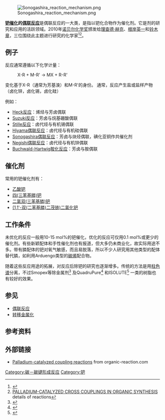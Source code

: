 [[File:Sonogashira_reaction_mechanism.png|thumb]]

'''[[钯|钯]][[催化|催化]]的[[偶联反应|偶联反应]]'''是偶联反应的一大类，是指以钯化合物作为催化剂。它是{{le|均相催化|Homogeneous catalysis}}剂的研究和应用的活跃领域。2010年[[诺贝尔化学奖|诺贝尔化学奖]]颁发给[[理查德·赫克|理查德·赫克]]、[[根岸英一|根岸英一]]和[[铃木章|铃木章]]，三位围绕此主题进行研究的化学家<ref>{{Cite web |url=http://nobelprize.org/nobel_prizes/chemistry/laureates/2010/ |title=存档副本 |access-date=2010-10-06 |archive-date=2012-10-26 |archive-url=https://www.webcitation.org/6Bh592sa4?url=http://www.nobelprize.org/nobel_prizes/chemistry/laureates/2010/ |dead-url=no }}</ref><ref>[http://www.nobelprize.org/nobel_prizes/chemistry/laureates/2010/advanced-chemistryprize2010.pdf PALLADIUM-CATALYZED CROSS COUPLINGS IN ORGANIC SYNTHESIS] {{Wayback|url=http://www.nobelprize.org/nobel_prizes/chemistry/laureates/2010/advanced-chemistryprize2010.pdf |date=20170712142457 }} details of reactions</ref>。

== 例子 ==
反应通常遵循以下化学计量：
:X-R  +  M-R'  →  MX  +  R-R'
变化基于X-R（通常为芳基溴）和M-R'的身份。 通常，反应产生盐或盐样产物（卤化锌，卤化锡，卤化硅）

例如：

* [[Heck反应|Heck反应]]：烯烃与芳卤偶联
* [[Suzuki反应|Suzuki反应]]：芳卤与烷基硼酸偶联
* [[Stille反应|Stille反应]]：卤代烃与有机锡偶联
* [[Hiyama偶联反应|Hiyama偶联反应]]：卤代烃与有机硅偶联
* [[Sonogashira偶联反应|Sonogashira偶联反应]]：芳卤与炔烃偶联，碘化亚铜作共催化剂
* [[Negishi偶联反应|Negishi偶联反应]]：卤代烃与有机锌偶联
* [[Buchwald-Hartwig胺化反应|Buchwald-Hartwig胺化反应]]：芳卤与胺偶联

== 催化剂 ==
常用的钯催化剂有：
* [[乙酸钯|乙酸钯]]
* [[四(三苯基膦)钯|四(三苯基膦)钯]]
* [[二氯双(三苯基膦)钯|二氯双(三苯基膦)钯]]
* [[(1,1'-双(二苯基膦)二茂铁)二氯化钯|(1,1'-双(二苯基膦)二茂铁)二氯化钯]]

== 工作条件 ==
未优化的反应一般用10-15 mol%的钯催化，优化的反应可仅用0.1 mol%或更少的催化剂。有些新颖配体和手性催化剂也有报道，但大多仍未商业化，故实际用途不多。带有膦配体的钯对氧气敏感，而且易脱落，所以不少人研究用其他类型的配体替代膦，如利用Arduengo类型的[[碳烯|碳烯]]配合物。

随着这些反应用途的拓展，对反应后除钯的研究也逐渐增多。传统的方法是用[[柱色谱|柱色谱]]分离，不过Smopex等除金属剂<ref>{{cite web |url=http://www.alfa.com/en/GP100w.pgm?DSSTK=044710 |title=存档副本 |accessdate=2010-10-06 |deadurl=yes |archiveurl=https://web.archive.org/web/20110707111611/http://www.alfa.com/en/GP100w.pgm?DSSTK=044710 |archivedate=2011-07-07 }}</ref> 及QuadruPure<ref>{{Cite web |url=http://www.sigmaaldrich.com/chemistry/drug-discovery/medicinal-chemistry/quadrapure.html |title=存档副本 |access-date=2010-10-06 |archive-date=2012-03-30 |archive-url=https://web.archive.org/web/20120330085952/http://www.sigmaaldrich.com/chemistry/drug-discovery/medicinal-chemistry/quadrapure.html |dead-url=no }}</ref> 和ISOLUTE<ref>{{Cite web |url=http://www.biotage.com/DynPage.aspx?id=36161 |title=存档副本 |access-date=2010-10-06 |archive-date=2012-02-19 |archive-url=https://web.archive.org/web/20120219200739/http://www.biotage.com/DynPage.aspx?id=36161 |dead-url=no }}</ref> 一类的树脂也有较好的效果。



==参见==
* [[偶联反应|偶联反应]]
* [[转移金属化|转移金属化]]

==参考资料==
{{reflist}}

==外部链接==
*[http://www.organic-reaction.com/organic-reaction/palladium-catalyzed-coupling-reactions/ Palladium-catalyzed coupling reactions] {{Wayback|url=http://www.organic-reaction.com/organic-reaction/palladium-catalyzed-coupling-reactions/ |date=20190715154036 }} from organic-reaction.com

[[Category:碳－碳键形成反应|Category:碳－碳键形成反应]]
[[Category:钯|Category:钯]]